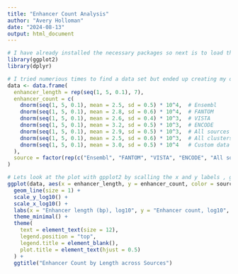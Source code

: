 ---
title: "Enhancer Count Analysis"
author: "Avery Holloman"
date: "2024-08-13"
output: html_document
---

```{r}
# I have already installed the necessary packages so next is to load the libraries readxl to read in the data saved on my computer, ggplot2 for plotting
library(ggplot2)
library(dplyr)

# I tried numerious times to find a data set but ended up creating my own fictitious dataset of the abilities of enhancer counts from different sources as the outliers made the plotting irrelevant 
data <- data.frame(
  enhancer_length = rep(seq(1, 5, 0.1), 7),
  enhancer_count = c(
    dnorm(seq(1, 5, 0.1), mean = 2.5, sd = 0.5) * 10^4,  # Ensembl
    dnorm(seq(1, 5, 0.1), mean = 2.8, sd = 0.6) * 10^4,  # FANTOM
    dnorm(seq(1, 5, 0.1), mean = 2.6, sd = 0.4) * 10^3,  # VISTA
    dnorm(seq(1, 5, 0.1), mean = 3.2, sd = 0.5) * 10^3,  # ENCODE
    dnorm(seq(1, 5, 0.1), mean = 2.9, sd = 0.5) * 10^3,  # All sources
    dnorm(seq(1, 5, 0.1), mean = 2.5, sd = 0.6) * 10^3,  # All clusters
    dnorm(seq(1, 5, 0.1), mean = 3.0, sd = 0.5) * 10^4   # Custom data
  ),
  source = factor(rep(c("Ensembl", "FANTOM", "VISTA", "ENCODE", "All sources", "All clusters", "Custom"), each = length(seq(1, 5, 0.1))))
)

# Lets look at the plot with gpplot2 by scalling the x and y labels , giving them names and a title of my plot
ggplot(data, aes(x = enhancer_length, y = enhancer_count, color = source)) +
  geom_line(size = 1) +
  scale_y_log10() +  
  scale_x_log10() +  
  labs(x = "Enhancer length (bp), log10", y = "Enhancer count, log10", color = "Source") +
  theme_minimal() +
  theme(
    text = element_text(size = 12),
    legend.position = "top",
    legend.title = element_blank(),
    plot.title = element_text(hjust = 0.5)
  ) +
  ggtitle("Enhancer Count by Length across Sources")
```